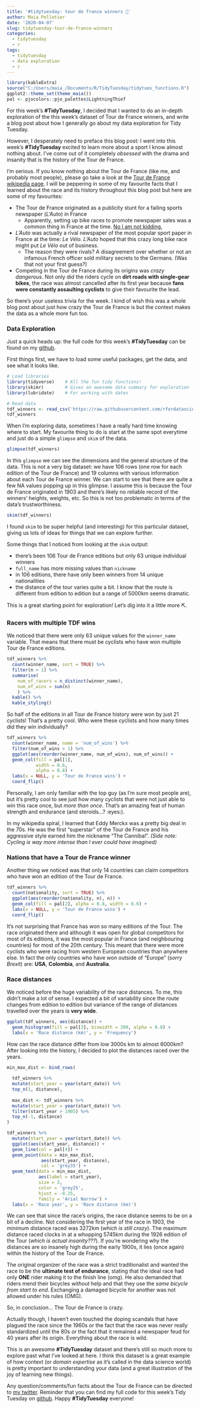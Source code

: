 ```yaml
---
title: '#tidytuesday: tour de france winners 🚴'
author: Maia Pelletier
date: '2020-04-07'
slug: tidytuesday-tour-de-france-winners
categories:
  - tidytuesday
  - r
tags:
  - tidytuesday
  - data exploration
  - r
---
```


```r
library(kableExtra)
source("C:/Users/maia_/Documents/R/TidyTuesday/tidytues_functions.R")
ggplot2::theme_set(theme_maia())
pal <- pjocolors::pjo_palettes$LightningThief
```

For this week's **#TidyTuesday**, I decided that I wanted to do an in-depth exploration of the this week's dataset of Tour de France winners, and write a blog post about how I generally go about my data exploration for Tidy Tuesday.  

However, I desperately need to preface this blog post: I went into this week's **#TidyTuesday** excited to learn more about a sport I know almost nothing about. I've come out of it completely *obsessed* with the drama and insanity that is the history of the Tour de France.  

I'm serious. If you know nothing about the Tour de France (like me, and probably most people), please go take a look at the [Tour de France wikipedia page](https://en.wikipedia.org/wiki/Tour_de_France). I will be peppering in some of my favourite facts that I learned about the race and its history throughout this blog post but here are some of my favourites:  

- The Tour de France originated as a publicity stunt for a failing sports newspaper (*L'Auto*) in France  
    - Apparently, setting up bike races to promote newspaper sales was a common thing in France at the time. [No I am not kidding.](https://en.wikipedia.org/wiki/Tour_de_France)
    
- *L'Auto* was actually a rival newspaper of the most popular sport paper in France at the time: *Le Vélo*. *L'Auto* hoped that this crazy long bike race might put *Le Vélo* out of business. 
    - The reason they were rivals? A disagreement over whether or not an infamous French officer sold military secrets to the Germans. (Was that not your first guess?)
    
- Competing in the Tour de France during its origins was *crazy dangerous*. Not only did the riders cycle on **dirt roads with single-gear bikes**, the race was almost cancelled after its first year because **fans were constantly assaulting cyclists** to give their favourite the lead.   

So there's your useless trivia for the week. I kind of wish this was a whole blog post about just how crazy the Tour de France is but the context makes the data as a whole more fun too.  

### Data Exploration

Just a quick heads up: the full code for this week's **#TidyTuesday** can be found on my [github](https://github.com/MaiaPelletier/tidytuesday).  

First things first, we have to load some useful packages, get the data, and see what it looks like.    

```r
# Load libraries
library(tidyverse)    # All the fun tidy functions!
library(skimr)        # Gives an awesome data summary for exploration  
library(lubridate)    # For working with dates

# Read data
tdf_winners <- read_csv('https://raw.githubusercontent.com/rfordatascience/tidytuesday/master/data/2020/2020-04-07/tdf_winners.csv')
tdf_winners
```

When I'm exploring data, sometimes I have a really hard time knowing where to start. My favourite thing to do is start at the same spot everytime and just do a simple `glimpse` and `skim` of the data.  

```r
glimpse(tdf_winners)
```

In this `glimpse` we can see the dimensions and the general structure of the data. This is not a very big dataset: we have 106 rows (one row for each edition of the Tour de France) and 19 columns with various information about each Tour de France winner. We can start to see that there are quite a few NA values popping up in this glimpse. I assume this is because the Tour de France originated in 1903 and there's likely no reliable record of the winners' heights, weights, etc. So this is not too problematic in terms of the data's trustworthiness.  

```r
skim(tdf_winners)
```

I found `skim` to be super helpful (and interesting) for this particular dataset, giving us lots of ideas for things that we can explore further.  

Some things that I noticed from looking at the `skim` output:  

- there's been 106 Tour de France editions but only 63 unique individual winners  
- `full_name` has more missing values than `nickname`
- in 106 editions, there have only been winners from 14 unique nationalities  
- the distance of the tour varies quite a bit. I know that the route is different from edition to edition but a range of 5000km seems dramatic.  

This is a great starting point for exploration! Let's dig into it a little more ⛏️.  

### Racers with multiple TDF wins  

We noticed that there were only 63 unique values for the `winner_name` variable. That means that there must be cyclists who have won multiple Tour de France editions.  

```r
tdf_winners %>%
  count(winner_name, sort = TRUE) %>%
  filter(n > 1) %>%
  summarise(
    num_of_racers = n_distinct(winner_name), 
    num_of_wins = sum(n)
    ) %>%
  kable() %>%
  kable_styling()
```

So half of the editions in all Tour de France history were won by just 21 cyclists! That's a pretty cool. Who were these cyclists and how many times did they win individually?  

```r
tdf_winners %>%
  count(winner_name, name = 'num_of_wins') %>%
  filter(num_of_wins > 1) %>%
  ggplot(aes(reorder(winner_name, num_of_wins), num_of_wins)) +
  geom_col(fill = pal[1],
           width = 0.6,
           alpha = 0.8) +
  labs(x = NULL, y = 'Tour de France wins') +
  coord_flip()
```

Personally, I am only familiar with the top guy (as I'm sure most people are), but it's pretty cool to see just how many cyclists that were not just able to win this race once, but *more than once*. That's an amazing feat of human strength and endurance (and steroids...? :eyes:).  

In my wikipedia spiral, I learned that Eddy Merckx was a pretty big deal in the 70s. He was the first "superstar" of the Tour de France and his aggressive style earned him the nickname "The Cannibal". *(Side note: Cycling is way more intense than I ever could have imagined)*  

### Nations that have a Tour de France winner   

Another thing we noticed was that only 14 countries can claim competitors who have won an edition of the Tour de France.    

```r
tdf_winners %>%
  count(nationality, sort = TRUE) %>%
  ggplot(aes(reorder(nationality, n), n)) +
  geom_col(fill = pal[2], alpha = 0.8, width = 0.6) +
  labs(x = NULL, y = 'Tour de France wins') +
  coord_flip()
```

It's not surprising that France has won so many editions of the Tour. The race originated there and although it was open for global competitors for most of its editions, it was the most popular in France (and neighbouring countries) for most of the 20th century. This meant that there were more cyclists who were racing from western European countries than anywhere else. In fact the only countries who have won outside of "Europe" (*sorry Brexit*) are: **USA**, **Colombia**, and **Australia**.   

### Race distances  

We noticed before the huge variability of the race distances. To me, this didn't make a lot of sense. I expected a bit of variability since the route changes from edition to edition but variance of the range of distances travelled over the years is **very wide**.  

```r
ggplot(tdf_winners, aes(distance)) +
  geom_histogram(fill = pal[3], binwidth = 200, alpha = 0.8) +
  labs(x = 'Race distance (km)', y = 'Frequency')
```

How can the race distance differ from low 3000s km to almost 6000km? After looking into the history, I decided to plot the distances raced over the years.  

```r
min_max_dist <- bind_rows(
  
  tdf_winners %>%
  mutate(start_year = year(start_date)) %>%
  top_n(1, distance),
  
  max_dist <- tdf_winners %>%
  mutate(start_year = year(start_date)) %>%
  filter(start_year > 1905) %>%
  top_n(-1, distance)
)
```

```r
tdf_winners %>%
  mutate(start_year = year(start_date)) %>%
  ggplot(aes(start_year, distance)) +
  geom_line(col = pal[4]) +
  geom_point(data = min_max_dist,
             aes(start_year, distance),
             col = 'grey35') +
  geom_text(data = min_max_dist,
            aes(label = start_year),
            size = 3,
            color = 'grey25',
            hjust = -0.25,
            family = 'Arial Narrow') +
  labs(x = 'Race year', y = 'Race distance (km)')
```

We can see that since the race's origins, the race distance seems to be on a bit of a decline. Not considering the first year of the race in 1903, the minimum distance raced was 3272km (*which is still crazy*). The maximum distance raced clocks in at a whopping 5745km during the 1926 edition of the Tour (*which is actual insanity???*). If you're wondering why the distances are so insanely high during the early 1900s, it lies (once again) within the history of the Tour de France.  

The original organizer of the race was a strict traditionalist and wanted the race to be the **ultimate test of endurance**, stating that the ideal race had only **ONE** rider making it to the finish line (omg). He also demanded that riders mend their bicycles *without* help and that they use the *same bicycle from start to end*. Exchanging a damaged bicycle for another was not allowed under his rules (OMG).  

So, in conclusion... The Tour de France is crazy.  

Actually though, I haven't even touched the doping scandals that have plagued the race since the 1960s or the fact that the race was never really standardized until the 80s *or* the fact that it remained a newspaper feud for 40 years after its origin. Everything about the race is wild.  

This is an awesome **#TidyTuesday** dataset and there's still so much more to explore past what I've looked at here. I think this dataset is a great example of how context (or *domain expertise* as it's called in the data science world) is pretty important to understanding your data (and a great illustration of the joy of learning new things).  

Any question/comments/fun facts about the Tour de France can be directed to [my twitter](https://twitter.com/MaiaPelleter). Reminder that you can find my full code for this week's Tidy Tuesday on [github](https://github.com/MaiaPelletier). Happy **#TidyTuesday** everyone!  